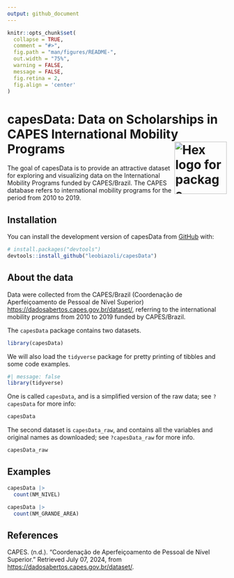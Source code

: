 ```yaml
---
output: github_document
---
```


<!-- README.md is generated from README.Rmd. Please edit that file -->

```r
knitr::opts_chunk$set(
  collapse = TRUE,
  comment = "#>",
  fig.path = "man/figures/README-",
  out.width = "75%",
  warning = FALSE,
  message = FALSE,
  fig.retina = 2,
  fig.align = 'center'
)
```

# capesData: Data on Scholarships in CAPES International Mobility Programs <img src="man/figures/logo.png" alt="Hex logo for package" align="right" width="120"/>

<!-- badges: start -->

<!-- badges: end -->

The goal of capesData is to provide an attractive dataset for exploring and visualizing data on the International Mobility Programs funded by CAPES/Brazil. The CAPES database refers to international mobility programs for the period from 2010 to 2019.

## Installation

You can install the development version of capesData from [GitHub](https://github.com/) with:

``` r
# install.packages("devtools")
devtools::install_github("leobiazoli/capesData")
```

## About the data

Data were collected from the CAPES/Brazil (Coordenação de Aperfeiçoamento de Pessoal de Nível Superior) [https://dadosabertos.capes.gov.br/dataset/](open%20data%20portal), referring to the international mobility programs from 2010 to 2019 funded by CAPES/Brazil.

The `capesData` package contains two datasets.

```r
library(capesData)
```

We will also load the `tidyverse` package for pretty printing of tibbles and some code examples.

```r
#| message: false
library(tidyverse)
```

One is called `capesData`, and is a simplified version of the raw data; see `?capesData` for more info:

```r
capesData
```

The second dataset is `capesData_raw`, and contains all the variables and original names as downloaded; see `?capesData_raw` for more info.

```r
capesData_raw
```

## Examples

```r
capesData |>
  count(NM_NIVEL)

capesData |>
  count(NM_GRANDE_AREA)
```

## References

CAPES. (n.d.). “Coordenação de Aperfeiçoamento de Pessoal de Nível Superior.” Retrieved July 07, 2024, from <https://dadosabertos.capes.gov.br/dataset/>.
